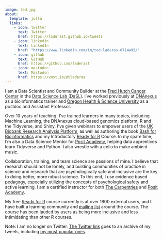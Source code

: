 ```yaml
---
image: ted.jpg
about:
  template: jolla
  links:
    - icon: twitter
      text: Twitter
      href: https://laderast.github.io/tweets
    - icon: linkedin
      text: LinkedIn
      href: "https://www.linkedin.com/in/ted-laderas-0714a92/"
    - icon: github
      text: GitHub
      href: https://github.com/laderast
    - icon: mastodon
      text: Mastodon
      href: https://vmst.io/@tladeras
---
```


I am a Data Scientist and Community Builder at the [Fred Hutch Cancer Center](https://www.fredhutch.org/en.html) in the [Data Science Lab (DaSL)](https://hutchdatascience.org/). I've worked previously at [DNAnexus](https://www.dnanexus.com/) as a bioinformatics trainer and [Oregon Health & Science University](https://ohsu.edu/dmice) as a postdoc and Assistant Professor. 

Over 10 years of teaching, I've trained learners in many topics, including Machine Learning, the DNAnexus cloud-based genomics platform, R and the Tidyverse, and Shiny. I've given webinars to empower users of the [UK Biobank Research Analysis Platform](https://www.youtube.com/playlist?list=PLRkZ0Fz-n3Z7Jg0Vz4vudLYnBza4EUGLM), as well as authoring the book [Bash for Bioinformatics](https://laderast.github.io/bash_for_bioinformatics/) and my Introductory [Ready for R](https://ready4r.netlify.app) Course. In my spare time, I'm also a Data Science Mentor for [Posit Academy](https://posit.co/products/enterprise/academy/), helping data apprentices learn Tidyverse and Python. I also wrestle with a cello to make ambient music.

Collaboration, training, and team science are passions of mine. I believe that research should not be lonely, and building communities of practice in science and research that are psychologically safe and inclusive are the key to doing better, more robust science. To this end, I use evidence based pedagogy, especially utilizing the concepts of psychological safety and active learning. I am a certified instructor for both [The Carpentries](https://carpentries.org/) and [Posit Academy](https://posit.co/products/enterprise/academy/).

My free [Ready for R](https://ready4r.netlify.app) course currently is at over 1800 external users, and I have built a learning community and [mailing list](https://buttondown.email/ready4r/) around the course. The course has been lauded by users as being more inclusive and less intimidating than other R courses. 

Note: I am no longer on Twitter. [The Twitter link](https://laderast.github.io/tweets) goes to an archive of my tweets, including [my most popular ones](https://laderast.github.io/tweets/popular/).